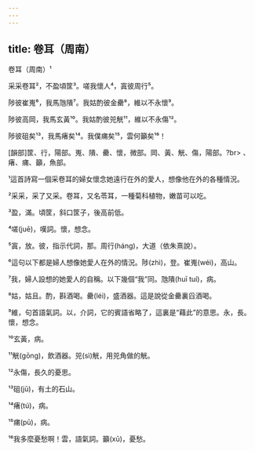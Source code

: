 ```yaml
---
---
---
```

title: 卷耳（周南）
---




卷耳（周南）¹

采采卷耳²，不盈頃筐³。嗟我懷人⁴，寘彼周行⁵。

陟彼崔嵬⁶，我馬虺隤⁷。我姑酌彼金罍⁸，維以不永懷⁹。

陟彼高岡，我馬玄黃¹⁰。我姑酌彼兕觥¹¹，維以不永傷¹²。

陟彼砠矣¹³，我馬瘏矣¹⁴。我僕痡矣¹⁵，雲何籲矣¹⁶！

[韻部]筐、行，陽部。嵬、隤、罍、懷，微部。岡、黃、觥、傷，陽部。?br> 、瘏、痡、籲，魚部。

¹這首詩寫一個采卷耳的婦女懷念她遠行在外的愛人，想像他在外的各種情況。

²采采，采了又采。卷耳，又名苓耳，一種菊科植物，嫩苗可以吃。

³盈，滿。頃筐，斜口筐子，後高前低。

⁴嗟(juē)，嘆詞。懷，想念。

⁵寘，放。彼，指示代詞，那。周行(háng)，大道（依朱熹說）。

⁶這句以下都是婦人想像她愛人在外的情況。陟(zhì)，登。崔嵬(wéi)，高山。

⁷我，婦人設想的她愛人的自稱。以下幾個“我”同。虺隤(huī tuí)，病。

⁸姑，姑且。酌，斟酒喝。罍(léi)，盛酒器。這是說從金罍裏舀酒喝。

⁹維，句首語氣詞。以，介詞，它的賓語省略了，這裏是“藉此”的意思。永，長。懷，想念。

¹⁰玄黃，病。

¹¹觥(gōng)，飲酒器。兕(sì)觥，用兕角做的觥。

¹²永傷，長久的憂思。

¹³砠(jū)，有土的石山。

¹⁴瘏(tú)，病。

¹⁵痡(pū)，病。

¹⁶我多麼憂愁啊！雲，語氣詞。籲(xū)，憂愁。